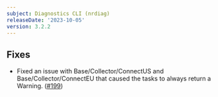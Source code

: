 ```yaml
---
subject: Diagnostics CLI (nrdiag)
releaseDate: '2023-10-05'
version: 3.2.2
---
```


## Fixes

* Fixed an issue with Base/Collector/ConnectUS and Base/Collector/ConnectEU that caused the tasks to always return a Warning. ([#199](https://github.com/newrelic/newrelic-diagnostics-cli/pull/199))
